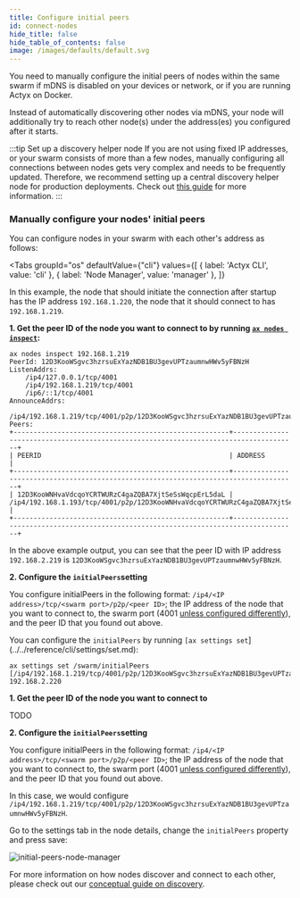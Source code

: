 ```yaml
---
title: Configure initial peers
id: connect-nodes
hide_title: false
hide_table_of_contents: false
image: /images/defaults/default.svg
---
```


You need to manually configure the initial peers of nodes within the same swarm if mDNS is disabled on your devices or network, or if you are running Actyx on Docker.


Instead of automatically discovering other nodes via mDNS, your node will additionally try to reach other node(s) under the address(es) you configured after it starts.

:::tip Set up a discovery helper node
If you are not using fixed IP addresses, or your swarm consists of more than a few nodes, manually configuring all connections between nodes gets very complex and needs to be frequently updated. Therefore, we recommend setting up a central discovery helper node for production deployments. Check out [this guide](../operations/discovery-helper-node.mdx) for more information.
:::

### Manually configure your nodes' initial peers

You can configure nodes in your swarm with each other's address as follows:

<Tabs
  groupId="os"
  defaultValue={"cli"}
  values={[
    { label: 'Actyx CLI', value: 'cli' },
    { label: 'Node Manager', value: 'manager' },
  ]}
>


<TabItem value="cli">


In this example, the node that should initiate the connection after startup has the IP address `192.168.1.220`, the node that it should connect to has `192.168.1.219`.

<!-- markdownlint-disable MD036 -->

**1. Get the peer ID of the node you want to connect to by running [`ax nodes inspect`](../../reference/cli/nodes/inspect.md):**

```text
ax nodes inspect 192.168.1.219
PeerId: 12D3KooWSgvc3hzrsuExYazNDB1BU3gevUPTzaumnwHWv5yFBNzH
ListenAddrs:
    /ip4/127.0.0.1/tcp/4001
    /ip4/192.168.1.219/tcp/4001
    /ip6/::1/tcp/4001
AnnounceAddrs:
    /ip4/192.168.1.219/tcp/4001/p2p/12D3KooWSgvc3hzrsuExYazNDB1BU3gevUPTzaumnwHWv5yFBNzH
Peers:
+------------------------------------------------------+--------------------------------------------------------------------------------------+
| PEERID                                               | ADDRESS                                                                              |
+------------------------------------------------------+--------------------------------------------------------------------------------------+
| 12D3KooWNHvaVdcqoYCRTWURzC4gaZQBA7XjtSeSsWqcpErL5daL | /ip4/192.168.1.193/tcp/4001/p2p/12D3KooWNHvaVdcqoYCRTWURzC4gaZQBA7XjtSeSsWqcpErL5daL |
+------------------------------------------------------+--------------------------------------------------------------------------------------+

```

In the above example output, you can see that the peer ID with IP address `192.168.2.219` is `12D3KooWSgvc3hzrsuExYazNDB1BU3gevUPTzaumnwHWv5yFBNzH`.

**2. Configure the `initialPeers`setting**

You configure initialPeers in the following format: `/ip4/<IP address>/tcp/<swarm port>/p2p/<peer ID>`; the IP address of the node that you want to connect to, the swarm port (4001 [unless configured differently](../troubleshooting/installation-and-startup.mdx#err_port_collision)), and the peer ID that you found out above.

You can configure the `initialPeers` by running `[ax settings set`](../../reference/cli/settings/set.md):

```text
ax settings set /swarm/initialPeers [/ip4/192.168.1.219/tcp/4001/p2p/12D3KooWSgvc3hzrsuExYazNDB1BU3gevUPTzaumnwHWv5yFBNzH] 192.168.2.220
```

</TabItem>
<TabItem value="manager">


**1. Get the peer ID of the node you want to connect to**

TODO

**2. Configure the `initialPeers`setting**

You configure initialPeers in the following format: `/ip4/<IP address>/tcp/<swarm port>/p2p/<peer ID>`; the IP address of the node that you want to connect to, the swarm port (4001 [unless configured differently](../troubleshooting/installation-and-startup.mdx#err_port_collision)), and the peer ID that you found out above.

In this case, we would configure `/ip4/192.168.1.219/tcp/4001/p2p/12D3KooWSgvc3hzrsuExYazNDB1BU3gevUPTzaumnwHWv5yFBNzH`.

Go to the settings tab in the node details, change the `initialPeers` property and press save:

![initial-peers-node-manager](../../../static/images/how-to/swarms/initial-peers-configuration.png)

<!-- markdownlint-enable MD036 -->

</TabItem>
</Tabs>


For more information on how nodes discover and connect to each other, please check out our [conceptual guide on discovery](../../conceptual/discovery.mdx).
